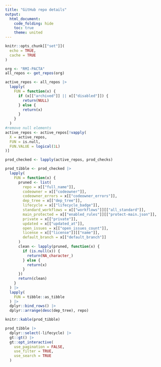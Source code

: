 ```yaml
---
title: "GitHub repo details"
output:
  html_document:
    code_folding: hide
    toc: true
    theme: united
---
```


```r
knitr::opts_chunk[["set"]](
  echo = TRUE,
  cache = TRUE
)
```

```r

org <- "RMI-PACTA"
all_repos <- get_repos(org)

```

```r
active_repos <- all_repos |>
  lapply(
    FUN = function(x) {
      if (x[["archived"]] || x[["disabled"]]) {
        return(NULL)
      } else {
        return(x)
      }
    }
  )
#remove null elements
active_repos <- active_repos[!vapply(
  X = active_repos,
  FUN = is.null,
  FUN.VALUE = logical(1L)
)]
```


```r

prod_checked <- lapply(active_repos, prod_checks)

```

```r

prod_tibble <- prod_checked |>
  lapply(
    FUN = function(x) {
      pruned <- list(
        repo = x[["full_name"]],
        codeowner = x[["codeowner"]],
        codeowner_errors = x[["codeowner_errors"]],
        dep_tree = x[["dep_tree"]],
        lifecycle = x[["lifecycle_badge"]],
        standard_workflows = x[["workflows"]][["all_standard"]],
        main_protected = x[["enabled_rules"]][["protect-main.json"]],
        private = x[["private"]],
        updated = x[["updated_at"]],
        open_issues = x[["open_issues_count"]],
        license = x[["license"]][["name"]],
        default_branch = x[["default_branch"]]
      )
      clean <- lapply(pruned, function(x) {
        if (is.null(x)) {
          return(NA_character_)
        } else {
          return(x)
        }
      })
      return(clean)
    }
  ) |>
  lapply(
    FUN = tibble::as_tibble
  ) |>
  dplyr::bind_rows() |>
  dplyr::arrange(desc(dep_tree), repo)

knitr::kable(prod_tibble)

```

```r

prod_tibble |>
  dplyr::select(-lifecycle) |>
  gt::gt() |>
  gt::opt_interactive(
    use_pagination = FALSE,
    use_filter = TRUE,
    use_search = TRUE
  )
```
